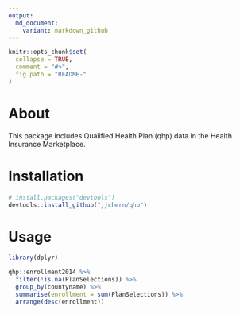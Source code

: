 ```yaml
---
output:
  md_document:
    variant: markdown_github
---
```


<!-- README.md is generated from README.Rmd. Please edit that file -->

```r
knitr::opts_chunk$set(
  collapse = TRUE,
  comment = "#>",
  fig.path = "README-"
)
```

# About

This package includes Qualified Health Plan (qhp) data in the Health Insurance Marketplace.

# Installation

```r
# install.packages("devtools")
devtools::install_github("jjchern/qhp")
```

# Usage

```r
library(dplyr)

qhp::enrollment2014 %>% 
  filter(!is.na(PlanSelections)) %>% 
  group_by(countyname) %>% 
  summarise(enrollment = sum(PlanSelections)) %>% 
  arrange(desc(enrollment))
```

